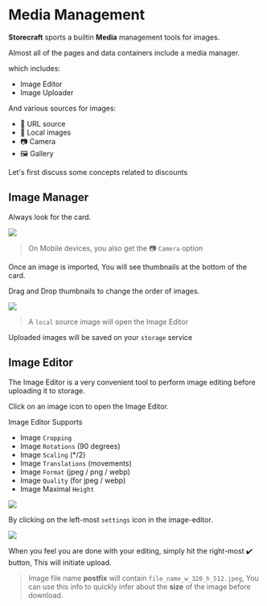 # Media Management

**Storecraft** sports a builtin **Media** management tools for images.

Almost all of the pages and data containers include a media manager.

which includes:
- Image Editor
- Image Uploader

And various sources for images:

- 🔗 URL source
- 📁 Local images
- 📷 Camera
- 🖼️ Gallery

Let's first discuss some concepts related to discounts

## Image Manager

Always look for the <Lime c='Media' /> card.

<Image src='/docs/main/admin-media-1.webp' className='w-full sm:w-3/4 mx-auto mt-5'  />

> On Mobile devices, you also get the 📷 `Camera` option

Once an image is imported, You will see thumbnails at the bottom of the card.

<Purple c='tip' /> Drag and Drop thumbnails to change the order of images.

<Image src='/docs/main/admin-media-2.webp' className='w-full sm:w-3/4 mx-auto mt-5'  />

> A `local` source image will open the Image Editor

Uploaded images will be saved on your `storage` service

## Image Editor

The Image Editor is a very convenient tool to perform image editing before uploading it to storage.

<Purple c='tip' /> Click on an image icon to open the Image Editor. <br/>

Image Editor Supports
- Image `Cropping`
- Image `Rotations` (90 degrees)
- Image `Scaling` (*/2)
- Image `Translations` (movements)
- Image `Format` (jpeg / png / webp)
- Image `Quality` (for jpeg / webp)
- Image Maximal `Height`

<Image src='/docs/main/admin-media-3.webp' className='w-full sm:w-3/4 mx-auto mt-5'  />

By clicking on the left-most `settings` icon in the image-editor.

<Image src='/docs/main/admin-media-4.webp' className='w-full sm:w-3/4 mx-auto mt-5'  />

When you feel you are done with your editing, simply hit the right-most ✔️ button,
This will initiate upload.

> <Purple c='tip' /> Image file name **postfix** will contain `file_name_w_320_h_512.jpeg`, You
can use this info to quickly infer about the **size** of the image before download.
